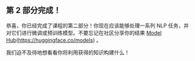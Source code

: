 
## 第 2 部分完成！

恭喜，你已经完成了课程的第二部分！你现在应该能够处理一系列 NLP 任务，并对它们进行微调或预训练模型。不要忘记在社区分享你的结果 [Model Hub](https://huggingface.co/models)(https://huggingface.co/models) 。

我们迫不及待地想看看你将利用获得的知识构建什么！
